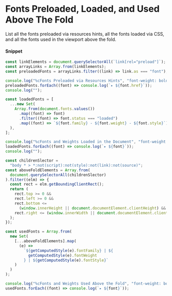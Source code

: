# Fonts Preloaded, Loaded, and Used Above The Fold

List all the fonts preloaded via resources hints, all the fonts loaded via CSS, and all the fonts used in the viewport above the fold.

#### Snippet

```js copy
const linkElements = document.querySelectorAll(`link[rel="preload"]`);
const arrayLinks = Array.from(linkElements);
const preloadedFonts = arrayLinks.filter((link) => link.as === "font");

console.log("%cFonts Preloaded via Resources Hints", "font-weight: bold; font-size: 1.2em");
preloadedFonts.forEach((font) => console.log(`▸ ${font.href}`));
console.log("");

const loadedFonts = [
  ...new Set(
    Array.from(document.fonts.values())
      .map((font) => font)
      .filter((font) => font.status === "loaded")
      .map((font) => `${font.family} - ${font.weight} - ${font.style}`)
  ),
];

console.log("%cFonts and Weights Loaded in the Document", "font-weight: bold; font-size: 1.2em");
loadedFonts.forEach((font) => console.log(`▸ ${font}`));
console.log("");

const childrenSlector =
  "body * > *:not(script):not(style):not(link):not(source)";
const aboveFoldElements = Array.from(
  document.querySelectorAll(childrenSlector)
).filter((elm) => {
  const rect = elm.getBoundingClientRect();
  return (
    rect.top >= 0 &&
    rect.left >= 0 &&
    rect.bottom <=
      (window.innerHeight || document.documentElement.clientHeight) &&
    rect.right <= (window.innerWidth || document.documentElement.clientWidth)
  );
});

const usedFonts = Array.from(
  new Set(
    [...aboveFoldElements].map(
      (e) =>
        `${getComputedStyle(e).fontFamily} | ${
          getComputedStyle(e).fontWeight
        } | ${getComputedStyle(e).fontStyle}`
    )
  )
);

console.log("%cFonts and Weights Used Above the Fold", "font-weight: bold; font-size: 1.2em");
usedFonts.forEach((font) => console.log(`▸ ${font}`));
```

